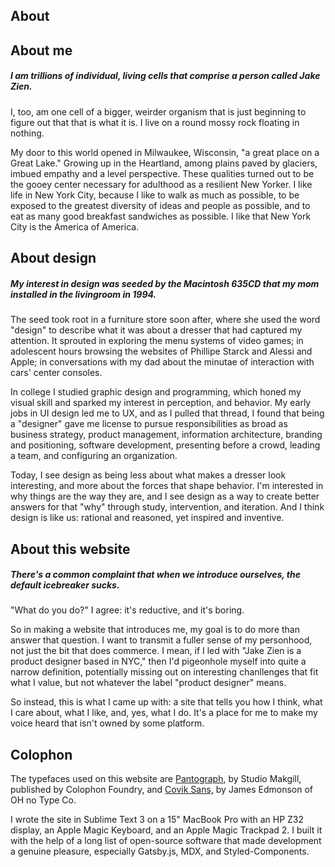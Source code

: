 

<Section>

# About

<Inset>
  <GatsbyImage image={imageByName(props, 'jakey0', true)} alt="A photo of me as a toddler." />
</Inset>

## About me
##### I am trillions of individual, living cells that comprise a person called Jake Zien. 
I, too, am one cell of a bigger, weirder organism that is just beginning to figure out that that is what it is. I live on a round mossy rock floating in nothing.

My door to this world opened in Milwaukee, Wisconsin, "a great place on a Great Lake." Growing up in the Heartland, among plains paved by glaciers, imbued empathy and a level perspective. These qualities turned out to be the gooey center necessary for adulthood as a resilient New Yorker. I like life in New York City, because I like to walk as much as possible, to be exposed to the greatest diversity of ideas and people as possible, and to eat as many good breakfast sandwiches as possible. I like that New York City is the America of America.
</Section>

<Section class="bg1">

## About design
##### My interest in design was seeded by the Macintosh 635CD that my mom installed in the livingroom in 1994. 
The seed took root in a furniture store soon after, where she used the word "design" to describe what it was about a dresser that had captured my attention. It sprouted in exploring the menu systems of video games; in adolescent hours browsing the websites of Phillipe Starck and Alessi and Apple; in conversations with my dad about the minutae of interaction with cars' center consoles. 

In college I studied graphic design and programming, which honed my visual skill and sparked my interest in perception, and behavior. My early jobs in UI design led me to UX, and as I pulled that thread, I found that being a "designer" gave me license to pursue responsibilities as broad as business strategy, product management, information architecture, branding and positioning, software development, presenting before a crowd, leading a team, and configuring an organization. 

Today, I see design as being less about what makes a dresser look interesting, and more about the forces that shape behavior. I'm interested in why things are the way they are, and I see design as a way to create better answers for that "why" through study, intervention, and iteration. And I think design is like us: rational and reasoned, yet inspired and inventive.

</Section>

<Section class="bg2">

## About this website
##### There's a common complaint that when we introduce ourselves, the default icebreaker sucks.
"What do you do?" I agree: it's reductive, and it's boring. 

So in making a website that introduces me, my goal is to do more than answer that question. I want to transmit a fuller sense of my personhood, not just the bit that does commerce. I mean, if I led with "Jake Zien is a product designer based in NYC," then I'd pigeonhole myself into quite a narrow definition, potentially missing out on interesting chanllenges that fit what I value, but not whatever the label "product designer" means.

So instead, this is what I came up with: a site that tells you how I think, what I care about, what I like, and, yes, what I do. It's a place for me to make my voice heard that isn't owned by some platform.

</Section>

<Section class="bg3">

## Colophon
The typefaces used on this website are <a href="http://colophon-foundry.org/typefaces/pantograph/">Pantograph</a>, by Studio Makgill, published by Colophon Foundry, and <a href="https://ohnotype.co/fonts/covik" class="covik">Covik Sans,</a> by James Edmonson of OH no Type Co.

I wrote the site in Sublime Text 3 on a 15" MacBook Pro with an HP Z32 display, an Apple Magic Keyboard, and an Apple Magic Trackpad 2. I built it with the help of a long list of open-source software that made development a genuine pleasure, especially Gatsby.js, MDX, and Styled-Components.

</Section>